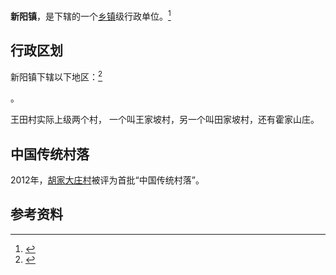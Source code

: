 {{中国乡级行政区|62/05/03/107/000}}

'''新阳镇'''，是{{PRC admin/fullname|62/05/03/107/000|3}}下辖的一个[[乡镇|乡镇]]级行政单位。<ref>{{PRC admin/ref sgc|{{PRC admin/parent|62/05/03/107/000}}}}</ref>

== 行政区划 ==

新阳镇下辖以下地区：<ref>{{PRC admin/ref sgc|62/05/03/107/000}}</ref>

{{PRC admin/children|62/05/03/107/000}}。

王田村实际上级两个村， 一个叫王家坡村，另一个叫田家坡村，还有霍家山庄。

==中国传统村落==
2012年，[[胡家大庄村|胡家大庄村]]被评为首批“中国传统村落”。

== 参考资料 ==

{{reflist}}

{{行政区划小作品}}
{{PRC admin/navcat|62/05/03/107/000}}